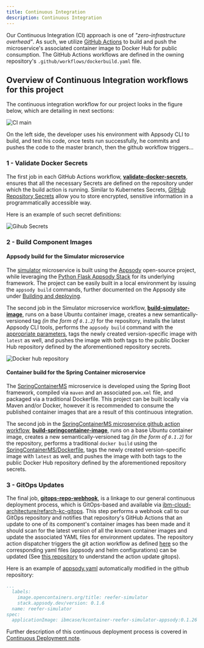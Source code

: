 ```yaml
---
title: Continuous Integration
description: Continuous Integration
---
```


Our Continuous Integration (CI) approach is one of _"zero-infrastructure overhead"_. As such, we utilize [GitHub Actions](https://github.com/features/actions) to build and push the microservice's associated container image to Docker Hub for public consumption.  The GitHub Actions workflows are defined in the owning repository's `.github/workflows/dockerbuild.yaml` file.

## Overview of Continuous Integration workflows for this project

The continuous integration workflow for our project looks in the figure below, which are detailing in next sections:

![CI main](./images/ci-main.png)

On the left side, the developer uses his environment with Appsody CLI to build, and test his code, once tests run successfully, he commits and pushes the code to the master branch, then the github workflow triggers...

### 1 - Validate Docker Secrets

The first job in each GitHub Actions workflow, **[validate-docker-secrets](https://github.com/ibm-cloud-architecture/refarch-reefer-ml/blob/df754fa54f4a41b85e93a8f059977bdaccd67ddc/.github/workflows/dockerbuild.yaml#L18-L52)**, ensures that all the necessary Secrets are defined on the repository under which the build action is running. Similar to Kubernetes Secrets, [GitHub Repository Secrets](https://help.github.com/en/actions/automating-your-workflow-with-github-actions/creating-and-using-encrypted-secrets) allow you to store encrypted, sensitive information in a programmatically accessible way.

Here is an example of such secret definitions:

![Gihub Secrets](./images/github-secrets.png)

### 2 - Build Component Images

#### Appsody build for the Simulator microservice

The [simulator](https://github.com/ibm-cloud-architecture/refarch-reefer-ml/tree/master/simulator) microservice is built using the [Appsody](https://appsody.dev) open-source project, while leveraging the [Python Flask Appsody Stack](https://github.com/appsody/stacks/tree/master/incubator/python-flask) for its underlying framework.  The project can be easily built in a local environment by issuing the `appsody build` commands, further documented on the Appsody site under [Building and deploying](https://appsody.dev/docs/using-appsody/building-and-deploying).

The second job in the Simulator microservice workflow, **[build-simulator-image](https://github.com/ibm-cloud-architecture/refarch-reefer-ml/blob/df754fa54f4a41b85e93a8f059977bdaccd67ddc/.github/workflows/dockerbuild.yaml#L53)**, runs on a base Ubuntu container image, creates a new semantically-versioned tag _(in the form of `0.1.2`)_ for the repository, installs the latest Appsody CLI tools, performs the `appsody build` command with the [appropriate parameters](https://appsody.dev/docs/using-appsody/building-and-deploying#building-your-runtime-docker-image-with-appsody), tags the newly created version-specific image with `latest` as well, and pushes the image with both tags to the public Docker Hub repository defined by the aforementioned repository secrets.

![Docker hub repository](./images/dockerhub-repo.png)

#### Container build for the Spring Container microservice

The [SpringContainerMS](https://github.com/ibm-cloud-architecture/refarch-kc-container-ms/tree/master/SpringContainerMS) microservice is developed using the Spring Boot framework, compiled via `maven` and an associated `pom.xml` file, and packaged via a traditional Dockerfile. This project can be built locally via Maven and/or Docker, however it is recommended to consume the published container images that are a result of this continuous integration.

The second job in the [SpringContainerMS microservice github action workflow](https://github.com/ibm-cloud-architecture/refarch-kc-container-ms/blob/master/.github/workflows/dockerbuild.yaml), **[build-springcontainer-image](https://github.com/ibm-cloud-architecture/refarch-kc-container-ms/blob/f79821a3f6eeaa5b52048ef2a2aa32bdc5f58dd5/.github/workflows/dockerbuild.yaml#L48-L95)**, runs on a base Ubuntu container image, creates a new semantically-versioned tag _(in the form of `0.1.2`)_ for the repository, performs a traditional `docker build` using the [SpringContainerMS/Dockerfile](https://github.com/ibm-cloud-architecture/refarch-kc-container-ms/blob/master/SpringContainerMS/Dockerfile), tags the newly created version-specific image with `latest` as well, and pushes the image with both tags to the public Docker Hub repository defined by the aforementioned repository secrets.

### 3 - GitOps Updates

The final job, **[gitops-repo-webhook](https://github.com/ibm-cloud-architecture/refarch-kc-container-ms/blob/f79821a3f6eeaa5b52048ef2a2aa32bdc5f58dd5/.github/workflows/dockerbuild.yaml#L96-L104)**, is a linkage to our general continuous deployment process, which is GitOps-based and available via [ibm-cloud-architecture/refarch-kc-gitops](https://github.com/ibm-cloud-architecture/refarch-kc-gitops). This step performs a webhook call to our GitOps repository and notifies that repository's GitHub Actions that an update to one of its component's container images has been made and it should scan for the latest version of all the known container images and update the associated YAML files for environment updates. The repository action dispatcher triggers the git action workflow as defined [here](https://github.com/ibm-cloud-architecture/refarch-kc-gitops/blob/master/.github/workflows/update-gitops-deployments-(eda-integration).yaml) so the corresponding yaml files (appsody and helm configurations) can be updated (See [this repository](https://github.com/ibm-cloud-architecture/actions-update-gitops) to understand the action update gitops).

Here is an example of [appsody.yaml](https://github.com/ibm-cloud-architecture/refarch-kc-gitops/blob/eda-integration/gse-eda-demos.us-east.containers.appdomain.cloud/reefersimulator/appsody/app-deploy.yaml) automatically modified in the github repository:

```yaml
...
  labels:
    image.opencontainers.org/title: reefer-simulator
    stack.appsody.dev/version: 0.1.6
  name: reefer-simulator
spec:
  applicationImage: ibmcase/kcontainer-reefer-simulator-appsody:0.1.26
```

Further description of this continuous deployment process is covered in [Continuous Deployment note](cd.md).
